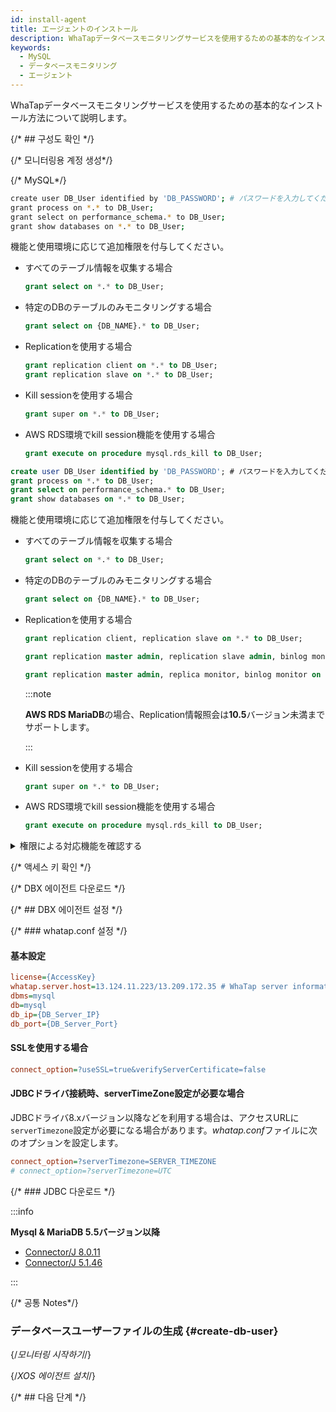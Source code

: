 ```yaml
---
id: install-agent
title: エージェントのインストール
description: WhaTapデータベースモニタリングサービスを使用するための基本的なインストール方法について説明します。
keywords:
  - MySQL
  - データベースモニタリング
  - エージェント
---
```



WhaTapデータベースモニタリングサービスを使用するための基本的なインストール方法について説明します。


<Agentsignupguide />

<Youtube ko='e_UpCgapfQY' en='MIo3HRIOt8M' ja='MIo3HRIOt8M' />


<Createprojectv2 />

{/* ## 구성도 확인 */}

<CheckType />

{/* 모니터링용 계정 생성*/}

<Dbcreatemonitoringaccount />

{/* MySQL*/}

<Tabs groupId="mysql-db">
<TabItem value="mysql" label="MySQL">

```bash
create user DB_User identified by 'DB_PASSWORD'; # パスワードを入力してください。
grant process on *.* to DB_User;
grant select on performance_schema.* to DB_User;
grant show databases on *.* to DB_User;
```

機能と使用環境に応じて追加権限を付与してください。

- すべてのテーブル情報を収集する場合

  ```sql
  grant select on *.* to DB_User;
  ```

- 特定のDBのテーブルのみモニタリングする場合

  ```sql
  grant select on {DB_NAME}.* to DB_User;
  ```

- Replicationを使用する場合

  ```sql
  grant replication client on *.* to DB_User;
  grant replication slave on *.* to DB_User;
  ```

- Kill sessionを使用する場合

  ```sql
  grant super on *.* to DB_User;
  ```

- AWS RDS環境でkill session機能を使用する場合

  ```sql
  grant execute on procedure mysql.rds_kill to DB_User;
  ```

</TabItem>
<TabItem value="mariadb" label="MariaDB">

```sql
create user DB_User identified by 'DB_PASSWORD'; # パスワードを入力してください。
grant process on *.* to DB_User;
grant select on performance_schema.* to DB_User;
grant show databases on *.* to DB_User;
```

機能と使用環境に応じて追加権限を付与してください。

- すべてのテーブル情報を収集する場合

  ```sql
  grant select on *.* to DB_User;
  ```

- 特定のDBのテーブルのみモニタリングする場合

  ```sql
  grant select on {DB_NAME}.* to DB_User;
  ```

- Replicationを使用する場合

  ```sql title="below MariaDB 10.5.1"
  grant replication client, replication slave on *.* to DB_User;
  ```

  ```sql title="MariaDB 10.5.2 ~ 10.5.8"
  grant replication master admin, replication slave admin, binlog monitor on *.* to DB_User;
  ```

  ```sql title="MariaDB 10.5.9 or later"
  grant replication master admin, replica monitor, binlog monitor on *.* to DB_User;
  ```

  :::note

  **AWS RDS MariaDB**の場合、Replication情報照会は**10.5**バージョン未満までサポートします。

  :::

- Kill sessionを使用する場合

  ```sql
  grant super on *.* to DB_User;
  ```

- AWS RDS環境でkill session機能を使用する場合

  ```sql
  grant execute on procedure mysql.rds_kill to DB_User;
  ```

</TabItem>
</Tabs>

<details>

<summary>権限による対応機能を確認する</summary>

**基本権限**外の権限は、ユーザーの環境によって付与する必要はありません。ただし、一部の機能が動作しないことがあります。

<div className="c4-5-30-25-40">

| 権限          | command                                                                                          | メニューと機能                                                                                                                                  | 詳細履歴                                                                                                             |
| ----------- | ------------------------------------------------------------------------------------------------ | ---------------------------------------------------------------------------------------------------------------------------------------- | ---------------------------------------------------------------------------------------------------------------- |
| 基本権限        | `grant process on *.* to whatap;`                                                                | アクティブセッションの収集 / <Cmdname sid="side_dbLockTree" className="uitext" /> / <Cmdname sid="side_deadLock" className="uitext" />                | 他のアカウントに属するスレッド情報を表示する権限、`show engine`実行                                                                         |
| ^           | <code>grant select on <span className="vslow">performance_schema.*</span> to whatap;</code>      | アクティブセッションの収集 / <Cmdname sid="side_dbLockTree" className="uitext" /> / <Cmdname sid="TTL06865" className="uitext" />                     | 個別権限の付与時、次の表の内容を参照                                                                                               |
| ^           | `grant show databases on *.* to whatap;`                                                         | <Cmdname sid="side_instanceList" className="uitext" />など                                                                                 | データベース名の表示                                                                                                       |
| 詳細権限        | `grant select on *.* to whatap;`<br/>または<br/>`grant select on {DB_NAME}.{TABLE_NAME} to whatap;` | <Cmdname sid="side_dbSize" className="uitext" /> / <Cmdname sid="side_tableInfo" className="uitext" /> / <UI>Object detail</UI> / プランの照会 | MySQLは、当該テーブルに対する**SELECT**権限がないと、<Cmdname sid="side_dbSize" className="uitext" />、Object detail、プラン照会機能を対応しません。 |
| replication | `grant replication client on *.* to whatap;`                                                     | <Cmdname sid="side_instanceList" className="uitext" />の<span class='mark instance'>S</span>表示 / replication情報の収集                         | `SHOW MASTER STATUS`, `SHOW SLAVE STATUS`                                                                        |
| ^           | `grant replication slave on *.* to whatap;`                                                      | <Cmdname sid="side_instanceList" className="uitext" />の<span class='mark master'>M</span>表示 / replication情報の収集                           | `SHOW SLAVE HOSTS`                                                                                               |
| セッション中止     | `grant super on *.* to whatap;`                                                                  | アクティブセッションの一覧でのセッション中止機能                                                                                                                 | 別のアカウントに属するスレッドの終了                                                                                               |
| ^           | `grant execute on procedure mysql.rds_kill to DB_User;`                                          | AWS RDSの場合のセッション中止機能                                                                                                                     | -                                                                                                                |

</div>

<code><span className="vslow">performance_schema.*</span></code>の代わりに、次の権限を個別に付与しても構いません。

<div className="c3-3">

| 権限                                                              | command                                                        | 備考                  |
| --------------------------------------------------------------- | -------------------------------------------------------------- | ------------------- |
| <Cmdname sid="active_sessions" /> / <Cmdname sid="lock_tree" /> | `performance_schema.data_lock_waits`                           | MySQL 8バージョンから      |
| ^                                                               | `performance_schema.data_locks`                                | ^                   |
| ^                                                               | `performance_schema.threads`                                   | -                   |
| ^                                                               | `performance_schema.metadata_locks`                            | MariaDB 10.5バージョンから |
| Wait event情報                                                    | `performance_schema.events_waits_summary_global_by_event_name` | -                   |
| SQL統計情報                                                         | `performance_schema.events_statements_summary_by_digest`       | -                   |
| Waitメトリクス名                                                      | `performance_schema.setup_instruments`                         | -                   |

</div>

</details>

{/* 액세스 키 확인 */}

<Accesskeyv2 />

{/* DBX 에이전트 다운로드 */}

<DownloadDBXagent />

{/* ## DBX 에이전트 설정 */}

<SettingsDBXagent />

{/* ### whatap.conf 설정 */}

<Whatapconf />

#### 基本設定

```ini title='whatap.conf'
license={AccessKey}
whatap.server.host=13.124.11.223/13.209.172.35 # WhaTap server information
dbms=mysql
db=mysql
db_ip={DB_Server_IP}
db_port={DB_Server_Port} 
```

#### SSLを使用する場合

```ini title="whatap.conf"
connect_option=?useSSL=true&verifyServerCertificate=false
```

#### JDBCドライバ接続時、serverTimeZone設定が必要な場合

JDBCドライバ8.xバージョン以降などを利用する場合は、アクセスURLに`serverTimezone`設定が必要になる場合があります。*whatap.conf*ファイルに次のオプションを設定します。

```ini title="whatap.conf"
connect_option=?serverTimezone=SERVER_TIMEZONE
# connect_option=?serverTimezone=UTC
```

{/* ### JDBC 다운로드 */}

<JDBCDownload />

:::info

**Mysql & MariaDB 5.5バージョン以降**

- [Connector/J 8.0.11](https://dev.mysql.com/downloads/connector/j/)
- [Connector/J 5.1.46](https://dev.mysql.com/downloads/connector/j/5.1.html)

:::

{/* 공통 Notes*/}

<Dbinstallagentcommonnotes />

### データベースユーザーファイルの生成 {#create-db-user}

<DBuserDesc />


<Dbcreatedbuserfilebody />

{/*모니터링 시작하기*/}

<Dbrunagent />

{/*XOS 에이전트 설치*/}

<Dbinstallxosagent />

{/* ## 다음 단계 */}

<NextStep />
